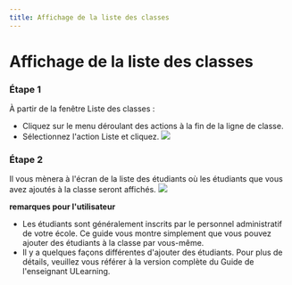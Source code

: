 ```yaml
--- 
title: Affichage de la liste des classes
--- 
```




# Affichage de la liste des classes 
 
 ### Étape 1 
 À partir de la fenêtre Liste des classes : 
 - Cliquez sur le menu déroulant des actions à la fin de la ligne de classe. 
 - Sélectionnez l'action Liste et cliquez. 
 ![]( /img/ulearning/teacher/class07.png) 
 
 ### Étape 2 
 Il vous mènera à l'écran de la liste des étudiants où les étudiants que vous avez ajoutés à la classe seront affichés. 
 ![]( /img/ulearning/teacher/class08.png) 
 
 **remarques pour l'utilisateur** 
 - Les étudiants sont généralement inscrits par le personnel administratif de votre école. Ce guide vous montre simplement que vous pouvez ajouter des étudiants à la classe par vous-même. 
 - Il y a quelques façons différentes d'ajouter des étudiants. Pour plus de détails, veuillez vous référer à la version complète du Guide de l'enseignant ULearning.
